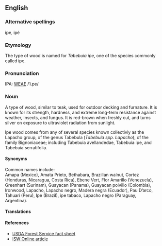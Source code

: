 ==English==
===Alternative spellings===
ipe, ipé

===Etymology===
The type of wood is named for ''Tabebuia ipe'', one of the species commonly called ipe.

===Pronunciation===
IPA: [[WEAE]] /ˈi.pe/

===Noun===
A type of wood, similar to teak, used for outdoor decking and furnature.  It is known for its strength, hardness, and extreme long-term resistance against weather, insects, and fungus.  It is red-brown when freshly cut, and turns silver on exposure to ultraviolet radiation from sunlight.

Ipe wood comes from any of several species known collectivly as the Lapacho group, of the genus Tabebula (''Tabebula spp. Lapacho''), of the family Bignoniaceae; including Tabebuia avellandedae, Tabebuia ipe, and Tabebuia serratifolia.

====Synonyms====
Common names include:<BR>
Amapa (Mexico), 
Amata Prieto,
Bethabara, 
Brazilian walnut,
Cortez (Honduras, Nicaragua, Costa Rica), 
Ebene Vert,
Flor Amarillo (Venezuela), 
Greenhart (Surinam), 
Guayacan (Panama), 
Guayacan polvillo (Colombia), 
Ironwood,
Lapacho, 
Lapacho negro,
Madera negra (Ecuador), 
Pau D’arco,
Tahuari (Peru), 
Ipe (Brazil),
ipe tabaco,
Lapacho negro (Paraguay, Argentina).

====Translations====
====References====
* [http://www2.fpl.fs.fed.us/TechSheets/Chudnoff/TropAmerican/html_files/tabebu1new.html USDA Forest Service fact sheet]
* [http://www.iswonline.com/wwp/wom/ipe.shtml ISW Online article]
